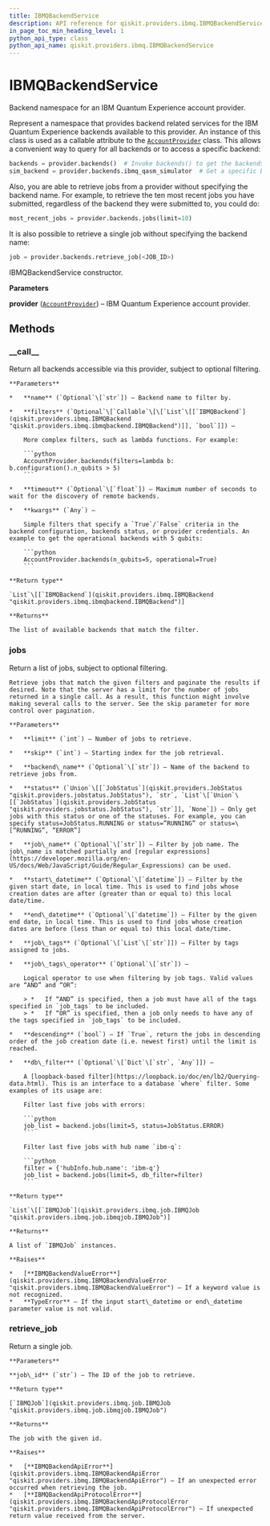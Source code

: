 ```yaml
---
title: IBMQBackendService
description: API reference for qiskit.providers.ibmq.IBMQBackendService
in_page_toc_min_heading_level: 1
python_api_type: class
python_api_name: qiskit.providers.ibmq.IBMQBackendService
---
```


# IBMQBackendService

<Class id="qiskit.providers.ibmq.IBMQBackendService" github="https://github.com/qiskit/qiskit-ibmq-provider/tree/stable/0.7/qiskit/providers/ibmq/ibmqbackendservice.py" signature="IBMQBackendService(provider)">
  Backend namespace for an IBM Quantum Experience account provider.

  Represent a namespace that provides backend related services for the IBM Quantum Experience backends available to this provider. An instance of this class is used as a callable attribute to the [`AccountProvider`](qiskit.providers.ibmq.AccountProvider "qiskit.providers.ibmq.AccountProvider") class. This allows a convenient way to query for all backends or to access a specific backend:

  ```python
  backends = provider.backends()  # Invoke backends() to get the backends.
  sim_backend = provider.backends.ibmq_qasm_simulator  # Get a specific backend instance.
  ```

  Also, you are able to retrieve jobs from a provider without specifying the backend name. For example, to retrieve the ten most recent jobs you have submitted, regardless of the backend they were submitted to, you could do:

  ```python
  most_recent_jobs = provider.backends.jobs(limit=10)
  ```

  It is also possible to retrieve a single job without specifying the backend name:

  ```python
  job = provider.backends.retrieve_job(<JOB_ID>)
  ```

  IBMQBackendService constructor.

  **Parameters**

  **provider** ([`AccountProvider`](qiskit.providers.ibmq.AccountProvider "qiskit.providers.ibmq.accountprovider.AccountProvider")) – IBM Quantum Experience account provider.

  ## Methods

  ### \_\_call\_\_

  <Function id="qiskit.providers.ibmq.IBMQBackendService.__call__" signature="IBMQBackendService.__call__(name=None, filters=None, timeout=None, **kwargs)">
    Return all backends accessible via this provider, subject to optional filtering.

    **Parameters**

    *   **name** (`Optional`\[`str`]) – Backend name to filter by.

    *   **filters** (`Optional`\[`Callable`\[\[`List`\[[`IBMQBackend`](qiskit.providers.ibmq.IBMQBackend "qiskit.providers.ibmq.ibmqbackend.IBMQBackend")]], `bool`]]) –

        More complex filters, such as lambda functions. For example:

        ```python
        AccountProvider.backends(filters=lambda b: b.configuration().n_qubits > 5)
        ```

    *   **timeout** (`Optional`\[`float`]) – Maximum number of seconds to wait for the discovery of remote backends.

    *   **kwargs** (`Any`) –

        Simple filters that specify a `True`/`False` criteria in the backend configuration, backends status, or provider credentials. An example to get the operational backends with 5 qubits:

        ```python
        AccountProvider.backends(n_qubits=5, operational=True)
        ```

    **Return type**

    `List`\[[`IBMQBackend`](qiskit.providers.ibmq.IBMQBackend "qiskit.providers.ibmq.ibmqbackend.IBMQBackend")]

    **Returns**

    The list of available backends that match the filter.
  </Function>

  ### jobs

  <Function id="qiskit.providers.ibmq.IBMQBackendService.jobs" signature="IBMQBackendService.jobs(limit=10, skip=0, backend_name=None, status=None, job_name=None, start_datetime=None, end_datetime=None, job_tags=None, job_tags_operator='OR', descending=True, db_filter=None)">
    Return a list of jobs, subject to optional filtering.

    Retrieve jobs that match the given filters and paginate the results if desired. Note that the server has a limit for the number of jobs returned in a single call. As a result, this function might involve making several calls to the server. See the skip parameter for more control over pagination.

    **Parameters**

    *   **limit** (`int`) – Number of jobs to retrieve.

    *   **skip** (`int`) – Starting index for the job retrieval.

    *   **backend\_name** (`Optional`\[`str`]) – Name of the backend to retrieve jobs from.

    *   **status** (`Union`\[[`JobStatus`](qiskit.providers.JobStatus "qiskit.providers.jobstatus.JobStatus"), `str`, `List`\[`Union`\[[`JobStatus`](qiskit.providers.JobStatus "qiskit.providers.jobstatus.JobStatus"), `str`]], `None`]) – Only get jobs with this status or one of the statuses. For example, you can specify status=JobStatus.RUNNING or status=”RUNNING” or status=\[“RUNNING”, “ERROR”]

    *   **job\_name** (`Optional`\[`str`]) – Filter by job name. The job\_name is matched partially and [regular expressions](https://developer.mozilla.org/en-US/docs/Web/JavaScript/Guide/Regular_Expressions) can be used.

    *   **start\_datetime** (`Optional`\[`datetime`]) – Filter by the given start date, in local time. This is used to find jobs whose creation dates are after (greater than or equal to) this local date/time.

    *   **end\_datetime** (`Optional`\[`datetime`]) – Filter by the given end date, in local time. This is used to find jobs whose creation dates are before (less than or equal to) this local date/time.

    *   **job\_tags** (`Optional`\[`List`\[`str`]]) – Filter by tags assigned to jobs.

    *   **job\_tags\_operator** (`Optional`\[`str`]) –

        Logical operator to use when filtering by job tags. Valid values are “AND” and “OR”:

        > *   If “AND” is specified, then a job must have all of the tags specified in `job_tags` to be included.
        > *   If “OR” is specified, then a job only needs to have any of the tags specified in `job_tags` to be included.

    *   **descending** (`bool`) – If `True`, return the jobs in descending order of the job creation date (i.e. newest first) until the limit is reached.

    *   **db\_filter** (`Optional`\[`Dict`\[`str`, `Any`]]) –

        A [loopback-based filter](https://loopback.io/doc/en/lb2/Querying-data.html). This is an interface to a database `where` filter. Some examples of its usage are:

        Filter last five jobs with errors:

        ```python
        job_list = backend.jobs(limit=5, status=JobStatus.ERROR)
        ```

        Filter last five jobs with hub name `ibm-q`:

        ```python
        filter = {'hubInfo.hub.name': 'ibm-q'}
        job_list = backend.jobs(limit=5, db_filter=filter)
        ```

    **Return type**

    `List`\[[`IBMQJob`](qiskit.providers.ibmq.job.IBMQJob "qiskit.providers.ibmq.job.ibmqjob.IBMQJob")]

    **Returns**

    A list of `IBMQJob` instances.

    **Raises**

    *   [**IBMQBackendValueError**](qiskit.providers.ibmq.IBMQBackendValueError "qiskit.providers.ibmq.IBMQBackendValueError") – If a keyword value is not recognized.
    *   **TypeError** – If the input start\_datetime or end\_datetime parameter value is not valid.
  </Function>

  ### retrieve\_job

  <Function id="qiskit.providers.ibmq.IBMQBackendService.retrieve_job" signature="IBMQBackendService.retrieve_job(job_id)">
    Return a single job.

    **Parameters**

    **job\_id** (`str`) – The ID of the job to retrieve.

    **Return type**

    [`IBMQJob`](qiskit.providers.ibmq.job.IBMQJob "qiskit.providers.ibmq.job.ibmqjob.IBMQJob")

    **Returns**

    The job with the given id.

    **Raises**

    *   [**IBMQBackendApiError**](qiskit.providers.ibmq.IBMQBackendApiError "qiskit.providers.ibmq.IBMQBackendApiError") – If an unexpected error occurred when retrieving the job.
    *   [**IBMQBackendApiProtocolError**](qiskit.providers.ibmq.IBMQBackendApiProtocolError "qiskit.providers.ibmq.IBMQBackendApiProtocolError") – If unexpected return value received from the server.
  </Function>
</Class>

